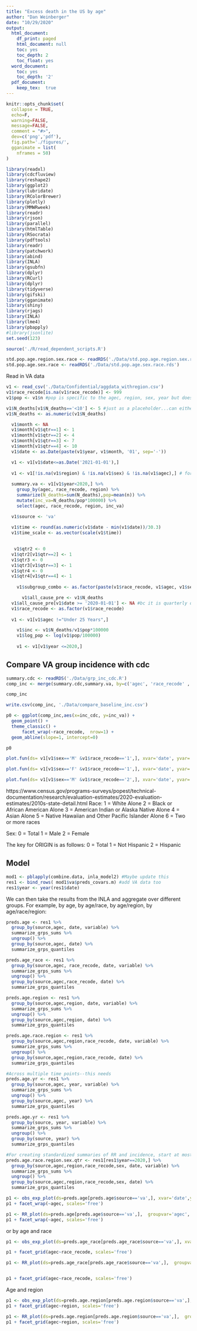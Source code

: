```yaml
---
title: "Excess death in the US by age"
author: "Dan Weinberger"
date: "10/29/2020"
output:
  html_document:
    df_print: paged
    html_document: null
    toc: yes
    toc_depth: 2
    toc_float: yes
  word_document:
    toc: yes
    toc_depth: '2'
  pdf_document: 
    keep_tex:  true
---
```


```r
knitr::opts_chunk$set(
  collapse = TRUE,
  echo=F,
  warning=FALSE, 
  message=FALSE,
  comment = "#>",
  dev=c('png','pdf'),
  fig.path='./figures/',
  gganimate = list(
    nframes = 50)
)

```

```r
library(readxl)
library(cdcfluview)
library(reshape2)
library(ggplot2)
library(lubridate)
library(RColorBrewer)
library(plotly)
library(MMWRweek)
library(readr)
library(rjson)
library(parallel)
library(htmlTable)
library(RSocrata)
library(pdftools)
library(readr)
library(patchwork)
library(abind)
library(INLA)
library(gsubfn)
library(dplyr)
library(RCurl)
library(dplyr)
library(tidyverse)
library(gifski)
library(gganimate)
library(shiny)
library(rjags)
library(INLA)
library(lme4)
library(pbapply)
#library(jsonlite)
set.seed(123)

source('./R/read_dependent_scripts.R')

std.pop.age.region.sex.race <- readRDS('./Data/std.pop.age.region.sex.race.rds')
std.pop.age.sex.race <- readRDS('./Data/std.pop.age.sex.race.rds')

```

Read in VA data

```r
v1 <- read_csv('./Data/Confidential/aggdata_withregion.csv')
v1$race_recode[is.na(v1$race_recode)] <- 999
v1$pop <- v1$n #pop is specific to the agec, region, sex, year but does NOT vary by race or quarter

v1$N_deaths[v1$N_deaths=='<10'] <- 5 #just as a placeholder...can either have liam run the analysis locally to avoid masking, or figure out an imputation method
v1$N_deaths <- as.numeric(v1$N_deaths)

  v1$month <- NA
  v1$month[v1$qtr==1] <- 1
  v1$month[v1$qtr==2] <- 4
  v1$month[v1$qtr==3] <- 7
  v1$month[v1$qtr==4] <- 10
  v1$date <- as.Date(paste(v1$year, v1$month, '01', sep='-'))

  v1 <- v1[v1$date<=as.Date('2021-01-01'),]
  
  v1 <- v1[!is.na(v1$region) & !is.na(v1$sex) & !is.na(v1$agec),] # for now, ignore deaths where sex, or region or age is NA
  
  summary.va <- v1[v1$year<2020,] %>%
    group_by(agec, race_recode, region) %>%
    summarize(N_deaths=sum(N_deaths),pop=mean(n)) %>%
    mutate(inc_va=N_deaths/pop*100000) %>%
    select(agec, race_recode, region, inc_va)

  v1$source <- 'va'
  
  v1$time <- round(as.numeric(v1$date - min(v1$date))/30.3)
  v1$time_scale <- as.vector(scale(v1$time)) 

  
   v1$qtr2 <- 0
  v1$qtr2[v1$qtr==2] <- 1
  v1$qtr3 <- 0
  v1$qtr3[v1$qtr==3] <- 1
  v1$qtr4 <- 0
  v1$qtr4[v1$qtr==4] <- 1
  
    v1$subgroup_combo <- as.factor(paste(v1$race_recode, v1$agec, v1$sex,v1$region))

      v1$all_cause_pre <- v1$N_deaths
  v1$all_cause_pre[v1$date >= '2020-01-01'] <- NA #bc it is quarterly data, Q1 includes pandeic period
  v1$race_recode <- as.factor(v1$race_recode)
  
  v1 <- v1[v1$agec !="Under 25 Years",]

    v1$inc <- v1$N_deaths/v1$pop*100000
    v1$log_pop <- log(v1$pop/100000)
    
    v1 <- v1[v1$year <=2020,]
```

## Compare VA group incidence with cdc
```r
summary.cdc <- readRDS('./Data/grp_inc_cdc.R')
comp_inc <- merge(summary.cdc,summary.va, by=c('agec', 'race_recode' ,'region'))

comp_inc

write.csv(comp_inc, './Data/compare_baseline_inc.csv')

p0 <- ggplot(comp_inc,aes(x=inc_cdc, y=inc_va)) +
  geom_point() +
  theme_classic() +
      facet_wrap(~race_recode,  nrow=1) +
  geom_abline(slope=1, intercept=0)

p0
```


```r
plot.fun(ds= v1[v1$sex=='M' &v1$race_recode=='1',], xvar='date', yvar='inc')

plot.fun(ds= v1[v1$sex=='F' &v1$race_recode=='1',], xvar='date', yvar='inc')

plot.fun(ds= v1[v1$sex=='M' &v1$race_recode=='2',], xvar='date', yvar='inc')
```

https://www.census.gov/programs-surveys/popest/technical-documentation/research/evaluation-estimates/2020-evaluation-estimates/2010s-state-detail.html
Race:
1 = White Alone
2 = Black or African American Alone
3 = American Indian or Alaska Native Alone
4 = Asian Alone
5 = Native Hawaiian and Other Pacific Islander Alone
6 = Two or more races

Sex: 
0 = Total
1 = Male
2 = Female

The key for ORIGIN is as follows:
0 = Total
1 = Not Hispanic
2 = Hispanic


## Model


```r

mod1 <- pblapply(combine.data, inla_model2) #Maybe update this
res1 <- bind_rows( mod1$va$preds_covars.m) #add VA data too
res1$year <- year(res1$date)
```


We can then take the results from the INLA and aggregate over different groups. For example, by age, by age/race, by age/region, by age/race/region:
```r
preds.age <- res1 %>%
  group_by(source,agec, date, variable) %>%
  summarize_grps_sums %>%
  ungroup() %>%
  group_by(source,agec, date) %>%
  summarize_grps_quantiles

preds.age_race <- res1 %>%
  group_by(source,agec, race_recode, date, variable) %>%
  summarize_grps_sums %>%
  ungroup() %>%
  group_by(source,agec,race_recode, date) %>%
  summarize_grps_quantiles

preds.age.region <- res1 %>%
  group_by(source,agec,region, date, variable) %>%
  summarize_grps_sums %>%
  ungroup() %>%
  group_by(source,agec,region, date) %>%
  summarize_grps_quantiles

preds.age.race.region <- res1 %>%
  group_by(source,agec,region,race_recode, date, variable) %>%
  summarize_grps_sums %>%
  ungroup() %>%
  group_by(source,agec,region,race_recode, date) %>%
  summarize_grps_quantiles

#Across multiple time points--this needs
preds.age.yr <- res1 %>%
  group_by(source,agec, year, variable) %>%
  summarize_grps_sums %>%
  ungroup() %>%
  group_by(source,agec, year) %>%
  summarize_grps_quantiles

preds.age.yr <- res1 %>%
  group_by(source, year, variable) %>%
  summarize_grps_sums %>%
  ungroup() %>%
  group_by(source, year) %>%
  summarize_grps_quantiles
```


```r
#For creating standardized summaries of RR and incidence, start at most disaggregate level
preds.age.race.region.sex.qtr <- res1[res1$year==2020,] %>%
  group_by(source,agec,region,race_recode,sex, date, variable) %>%
  summarize_grps_sums %>%
  ungroup() %>%
  group_by(source,agec,region,race_recode,sex, date) %>%
  summarize_grps_quantiles
```

```r
p1 <- obs_exp_plot(ds=preds.age[preds.age$source=='va',], xvar='date',yvar='N_deaths', groupvar='agec', colvar='agec')
p1 + facet_wrap(~agec, scales='free')

```

```r
p1 <- RR_plot(ds=preds.age[preds.age$source=='va',],  groupvar='agec', colvar='agec')
p1 + facet_wrap(~agec, scales='free')

```

or by age and race

```r

p1 <- obs_exp_plot(ds=preds.age_race[preds.age_race$source=='va',], xvar='date',yvar='N_deaths', groupvar='agec', colvar='agec')

p1 + facet_grid(agec~race_recode, scales='free')

```


```r

p1 <- RR_plot(ds=preds.age_race[preds.age_race$source=='va',],  groupvar='agec', colvar='agec', datemin='2018-01-01') 


p1 + facet_grid(agec~race_recode, scales='free')

```
Age and region 
```r
p1 <- obs_exp_plot(ds=preds.age.region[preds.age.region$source=='va',], xvar='date',yvar='N_deaths', groupvar='agec', colvar='agec')
p1 + facet_grid(agec~region, scales='free')

```

```r
p1 <- RR_plot(ds=preds.age.region[preds.age.region$source=='va',],  groupvar='agec', colvar='agec', datemin='2018-01-01') 
p1 + facet_grid(agec~region, scales='free')

```